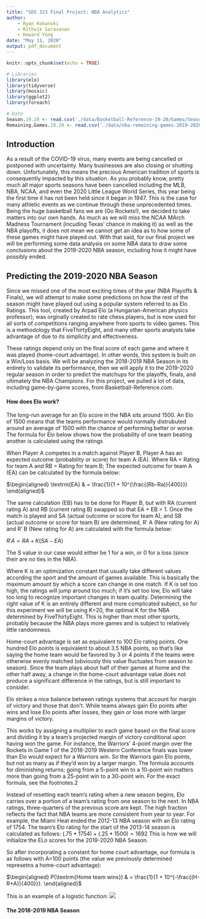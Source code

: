 ```yaml
---
title: "SDS 323 Final Project: NBA Analytics"
author:
    - Ryan Kohanski
    - Rithvik Saravanan
    - Howard Yong
date: "May 11, 2020"
output: pdf_document
---
```


```r
knitr::opts_chunk$set(echo = TRUE)
```

```r
# Libraries
library(elo)
library(tidyverse)
library(mosaic)
library(ggplot2)
library(foreach)
```

```r
# Data
Season.19.20 <- read.csv('./data/Basketball-Reference-19-20/Games/Season-19-20.csv', header=TRUE)
Remaining.Games.19.20 <- read.csv('./data/nba-remaining-games-2019-2020.csv', header=TRUE)
```


## Introduction

As a result of the COVID-19 virus, many events are being cancelled or postponed with uncertainty. Many businesses are also closing or shutting down. Unfortunately, this means the precious American tradition of sports is consequently impacted by this situation. As you probably know, pretty much all major sports seasons have been cancelled including the MLB, NBA, NCAA, and even the 2020 Little League World Series, this year being the first time it has not been held since it began in 1947. This is the case for many athletic events as we continue through these unprecedented times. Being the huge basketball fans we are (Go Rockets!), we decided to take matters into our own hands. As much as we will miss the NCAA MArch Madness Tournament (incuding Texas' chance in making it) as well as the NBA playoffs, it does not mean we cannot get an idea as to how some of these games might have played out. With that said, for our final project we will be performing some data analysis on some NBA data to draw some conclusions about the 2019-2020 NBA season, including how it might have possibly ended.

## Predicting the 2019-2020 NBA Season

Since we missed one of the most exciting times of the year (NBA Playoffs & Finals), we will attempt to make some predictions on how the rest of the season might have played out using a popular system referred to as Elo Ratings. This tool, created by Arpad Elo (a Hungarian-American physics professor), was orginally created to rate chess players, but is now used for all sorts of competitions ranging anywhere from sports to video games. This is a methodology that FiveThirtyEight, and many other sports analysts take advantage of due to its simplicity and effectiveness. 

These ratings depend only on the final score of each game and where it was played (home-court advantage). In other words, this system is built on a Win/Loss basis. We will be analyzing the 2018-2019 NBA Season in its entirety to validate its performance, then we will apply it to the 2019-2020 regular season in order to predict the matchups for the playoffs, finals, and ultimately the NBA Champions. For this project, we pulled a lot of data, including game-by-game scores, from Basketball-Reference.com. 

#### How does Elo work?

The long-run average for an Elo score in the NBA sits around 1500. An Elo of 1500 means that the teams performance would normally distrubuted around an average of 1500 with the chance of performing better or worse. The formula for Elo below shows how the probability of one team beating another is calculated using the ratings

When Player A competes in a match against Player B, Player A has an expected outcome (probability or score) for team A (EA). Where RA = Rating for team A and RB = Rating for team B; The expected outcome for team A (EA) can be calculated by the formula below:

$\begin{aligned}  \textrm{EA} & = \frac{1}{1 + 10^{\frac{(Rb-Ra)}{400}}}  \end{aligned}$

The same calculation (EB) has to be done for Player B, but with RA (current rating A) and RB (current rating B) swapped so that EA + EB = 1. Once the match is played and SA (actual outcome or score for team A), and SB (actual outcome or score for team B) are determined, R’ A (New rating for A) and R’ B (New rating for A) are calculated with the formula below:

$R′A=RA+K(SA−EA)$

The S value in our case would either be 1 for a win, or 0 for a loss (since their are no ties in the NBA).

Where K is an optimization constant that usually take different values according the sport and the amount of games available. This is basically the maximum amount by which a score can change in one match. If K is set too high, the ratings will jump around too much; if it’s set too low, Elo will take too long to recognize important changes in team quality. Determining the right value of K is an entirely different and more complicated subject, so for this experiment we will be using K=20, the optimal K for the NBA determined by FiveThirtyEight. This is higher than most other sports, probably because the NBA plays more games and is subject to relatively little randomness. 

Home-court advantage is set as equivalent to 100 Elo rating points. One hundred Elo points is equivalent to about 3.5 NBA points, so that’s like saying the home team would be favored by 3 or 4 points if the teams were otherwise evenly matched (obviously this value fluctuates from season to season). Since the team plays about half of their games at home and the other half away, a change in the home-court advantage value does not produce a significant difference in the ratings, but is still important to consider.

Elo strikes a nice balance between ratings systems that account for margin of victory and those that don’t. While teams always gain Elo points after wins and lose Elo points after losses, they gain or lose more with larger margins of victory.

This works by assigning a multiplier to each game based on the final score and dividing it by a team’s projected margin of victory conditional upon having won the game. For instance, the Warriors’ 4-point margin over the Rockets in Game 1 of the 2018-2019 Western Conference finals was lower than Elo would expect for a Warriors win. So the Warriors gain Elo points, but not as many as if they’d won by a larger margin. The formula accounts for diminishing returns; going from a 5-point win to a 10-point win matters more than going from a 25-point win to a 30-point win. For the exact formula, see the footnotes.2

Instead of resetting each team’s rating when a new season begins, Elo carries over a portion of a team’s rating from one season to the next. In NBA ratings, three-quarters of the previous score are kept. The high fraction reflects the fact that NBA teams are more consistent from year to year. For example, the Miami Heat ended the 2012-13 NBA season with an Elo rating of 1754. The team’s Elo rating for the start of the 2013-14 season is calculated as follows: $(.75 * 1754) + (.25 * 1500) = 1692$ This is how we will initialize the ELo scores for the 2019-2020 NBA Season.

So after incorporating a constant for home court advantage, our formula is as follows with A=100 points (the value we previously determined represetns a home-court advantage):

$\begin{aligned}  P(\textrm{Home team wins}) & = \frac{1}{1 + 10^{-\frac{(H-R+A)}{400}}}.  \end{aligned}$

This is an example of a logistic function:
![](logistic2.png)

#### The 2018-2019 NBA Season































